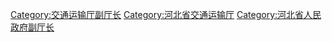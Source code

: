 [[Category:交通运输厅副厅长|Category:交通运输厅副厅长]]
[[Category:河北省交通运输厅|Category:河北省交通运输厅]]
[[Category:河北省人民政府副厅长|Category:河北省人民政府副厅长]]